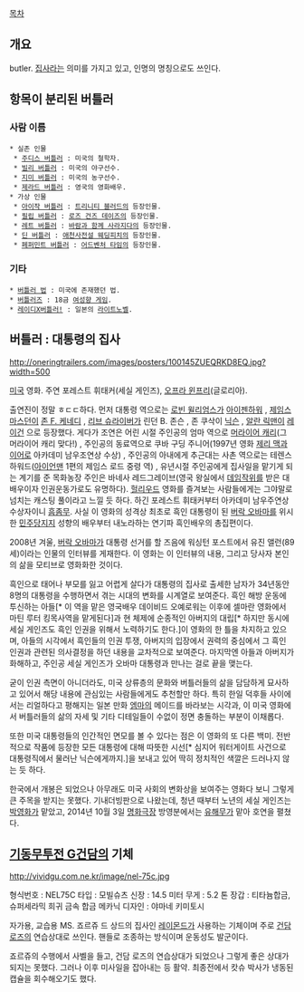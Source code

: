 [[목차]]

== 개요 ==
butler. [[집사]]라는 의미를 가지고 있고, 인명의 명칭으로도 쓰인다.

== 항목이 분리된 버틀러 ==
=== 사람 이름 ===
 * 실존 인물
  * [[주디스 버틀러]] : 미국의 철학자.
  * [[빌리 버틀러]] : 미국의 야구선수.
  * [[지미 버틀러]] : 미국의 농구선수.
  * [[제라드 버틀러]] : 영국의 영화배우.
 * 가상 인물
  * [[아이작 버틀러]] : [[트리니티 블러드]]의 등장인물.
  * [[필립 버틀러]] : [[로즈 건즈 데이즈]]의 등장인물.
  * [[레트 버틀러]] : [[바람과 함께 사라지다]]의 등장인물.
  * [[딘 버틀러]] : [[애천사전설 웨딩피치]]의 등장인물.
  * [[페퍼민트 버틀러]] : [[어드벤처 타임]]의 등장인물.
=== 기타 ===
 * [[버틀러 법]] : 미국에 존재했던 법.
 * [[버틀러즈]] : 18금 [[여성향 게임]].
 * [[레이디X버틀러!]] : 일본의 [[라이트노벨]].

== 버틀러 : 대통령의 집사 ==
http://oneringtrailers.com/images/posters/100145ZUEQRKD8EQ.jpg?width=500

[[미국]] 영화. 주연 포레스트 휘태커(세실 게인즈), [[오프라 윈프리]](글로리아).

출연진이 정말 ㅎㄷㄷ하다. 먼저 대통령 역으로는 [[로빈 윌리엄스]]가 [[아이젠하워]] , [[제임스 마스던]]이 [[존 F. 케네디]] , [[리브 슈라이버]]가 린던 B. 존슨 , 존 쿠삭이 [[닉슨]] , [[알란 릭맨]]이 [[레이건]] 으로 등장했다. 게다가 조연은 어린 시절 주인공의 엄마 역으로 [[머라이어 캐리]](그 머라이어 캐리 맞다!) , 주인공의 동료역으로 쿠바 구딩 주니어(1997년 영화 [[제리 맥과이어]]로 아카데미 남우조연상 수상) , 주인공의 아내에게 추근대는 사촌 역으로는 테렌스 하워드([[아이언맨]] 1편의 제임스 로드 중령 역) , 유년시절 주인공에게 집사일을 맡기게 되는 계기를 준 목화농장 주인은 바네사 레드그레이브(영국 왕실에서 [[데임]]작위를 받은 대배우이자 인권운동가로도 유명하다). [[헐리우드]] 영화를 즐겨보는 사람들에게는 그야말로 넘치는 캐스팅 풀이라고 느낄 듯 하다.  하긴 포레스트 휘태커부터 아카데미 남우주연상 수상자이니 [[흠좀무]]. 사실 이 영화의 성격상 최초로 흑인 대통령이 된 [[버락 오바마]]를 위시한 [[민주당]]지지 성향의 배우부터 내노라하는 연기파 흑인배우의 총집편이다.  

2008년 겨울, [[버락 오바마]]가 대통령 선거를 할 즈음에 워싱턴 포스트에서 유진 앨런(89세)이라는 인물의 인터뷰를 게재한다. 이 영화는 이 인터뷰의 내용, 그리고 당사자 본인의 삶을 모티브로 영화화한 것이다.

흑인으로 태어나 부모를 잃고 어렵게 살다가 대통령의 집사로 출세한 남자가 34년동안 8명의 대통령을 수행하면서 겪는 시대의 변화를 시계열로 보여준다. 흑인 해방 운동에 투신하는 아들[* 이 역을 맡은 영국배우 데이비드 오예로워는 이후에 셀마란 영화에서 마틴 루터 킹목사역을 맡게된다]과 현 체제에 순종적인 아버지의 대립[* 하지만 동시에 세실 게인즈도 흑인 인권을 위해서 노력하기도 한다.]이 영화의 한 틀을 차지하고 있으며, 아들의 시각에서 흑인들의 인권 투쟁, 아버지의 입장에서 권력의 중심에서 그 흑인 인권과 관련된 의사결정을 하던 내용을 교차적으로 보여준다. 마지막엔 아들과 아버지가 화해하고, 주인공 세실 게인즈가 오바마 대통령과 만나는 걸로 끝을 맺는다.

굳이 인권 측면이 아니더라도, 미국 상류층의 문화와 버틀러들의 삶을 담담하게 묘사하고 있어서 해당 내용에 관심있는 사람들에게도 추천할만 하다. 특히 한일 덕후들 사이에서는 리얼하다고 평해지는 일본 만화 [[엠마]]의 메이드를 바라보는 시각과, 이 미국 영화에서 버틀러들의 삶의 자세 및 기타 디테일들이 수없이 정면 충돌하는 부분이 이채롭다.

또한 미국 대통령들의 인간적인 면모를 볼 수 있다는 점은 이 영화의 또 다른 백미. 전반적으로 작품에 등장한 모든 대통령에 대해 따뜻한 시선[* 심지어 워터게이트 사건으로 대통령직에서 물러난 닉슨에게까지.]을 보내고 있어 딱히 정치적인 색깔은 드러나지 않는 듯 하다.

{{{#!html
<iframe width="640" height="360" src="//www.youtube.com/embed/CKkKqtWjtOc" frameborder="0" allowfullscreen></iframe>
}}}

한국에서 개봉은 되었으나 아무래도 미국 사회의 변화상을 보여주는 영화다 보니 그렇게 큰 주목을 받지는 못했다. 기내더빙판으로 나왔는데, 청년 때부터 노년의 세실 게인즈는 [[박영화]]가 맡았고, 2014년 10월 3일 [[명화극장]] 방영분에서는 [[유해무]]가 맡아 호연을 펼쳤다.

== [[기동무투전 G건담]]의 기체 ==
http://vividgu.com.ne.kr/image/nel-75c.jpg

형식번호 : NEL75C
타입 : 모빌슈츠
신장 : 14.5 미터
무게 : 5.2 톤
장갑 : 티타늄합금, 슈퍼세라믹 희귀 금속 합금
메카닉 디자인 : 야마네 키미토시

자가용, 교습용 MS. 죠르쥬 드 상드의 집사인 [[레이몬드]]가 사용하는 기체이며 주로 [[건담 로즈]]의 연습상대로 쓰인다. 핸들로 조종하는 방식이며 운동성도 발군이다.

죠르쥬의 수행에서 사벨을 들고, 건담 로즈의 연습상대가 되었으나 그렇게 좋은 상대가 되지는 못했다. 그러나 이후 미사일을 잡아내는 등 활약. 최종전에서 캇슈 박사가 냉동된 캡슐을 회수해오기도 했다.
